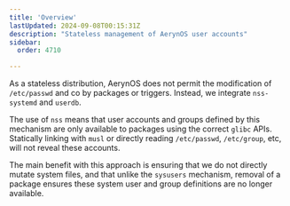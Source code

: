 ```yaml
---
title: 'Overview'
lastUpdated: 2024-09-08T00:15:31Z
description: "Stateless management of AerynOS user accounts"
sidebar:
  order: 4710

---
```



As a stateless distribution, AerynOS does not permit the modification of `/etc/passwd` and co by
packages or triggers. Instead, we integrate `nss-systemd` and `userdb`.

<Aside type="caution">

  The use of `nss` means that user accounts and groups defined by this mechanism are only available
  to packages using the correct `glibc` APIs. Statically linking with `musl` or directly reading
  `/etc/passwd`, `/etc/group`, etc, will not reveal these accounts.

</Aside>

The main benefit with this approach is ensuring that we do not directly mutate system files, and that
unlike the `sysusers` mechanism, removal of a package ensures these system user and group definitions
are no longer available.
